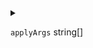 
<details>
<summary>

`applyArgs`  <span class="config-field-type">string[]</span> 

</summary>

ApplyArgs are extra arguments for `kubectl apply`

</details>
